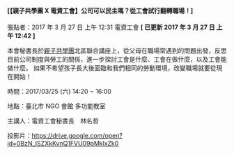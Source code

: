 #### [【親子共學團 X 電資工會】公司可以民主嗎？從工會試行翻轉職場！]

張貼者：2017 年 3 月 27 日 上午 12:31 電資工會 **[ 已更新 2017 年 3 月 27 日 上午 12:42 ]**

本會秘書長於[親子共學團](https://www.facebook.com/TaiWanQinZiGongXueJiaoYuCuJinHui/)北區聯合講座上，從父母在職場常遇到的問題出發，反思目前公司制度與勞工的關係，進一步探討工會是什麼、工會在做什麼，以及工會能做什麼。 如果不希望孩子長大後面臨和我們相同的勞動環境，改變職場就要從現在開始！

<YouTube videoId="s9tMCB37E4I" />

時間：2017/03/25 (六) 14:20 ~ 16:00

地點：臺北市 NGO 會館 多功能教室

主講人：電資工會秘書長　林名哲

投影片：https://drive.google.com/open?id=0BzN_ISZXkKvnQ1FVU09pMklxZk0
